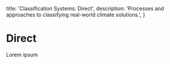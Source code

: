 
  title: 'Classification Systems: Direct',
  description:
    'Processes and approaches to classifying real-world climate solutions.',
}

# Direct

<PageInformationalData lastModified={lastModified} />

Lorem ipsum